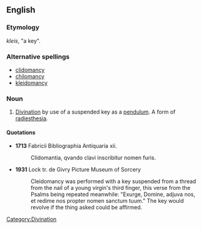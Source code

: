 ==English==

===Etymology===
{{AGr.}} ''kleis'', "a key".

===Alternative spellings===
*[[clidomancy]]
*[[chilomancy]]
*[[kleidomancy]]

===Noun===
{{en-noun|-}}

# [[divination|Divination]] by use of a suspended key as a [[pendulum]]. A form of [[radiesthesia]].

====Quotations====
*'''1713''' Fabricii Bibliographia Antiquaria xii.
*:Clidomantia, qvando clavi inscribitur nomen furis.
*'''1931''' Lock tr. de Givry Picture Museum of Sorcery
*:Cleidomancy was performed with a key suspended from a thread from the nail of a young virgin's third finger, this verse from the Psalms being repeated meanwhile: "Exurge, Domine, adjuva nos, et redime nos propter nomen sanctum tuum." The key would revolve if the thing asked could be affirmed.

[[Category:Divination]]